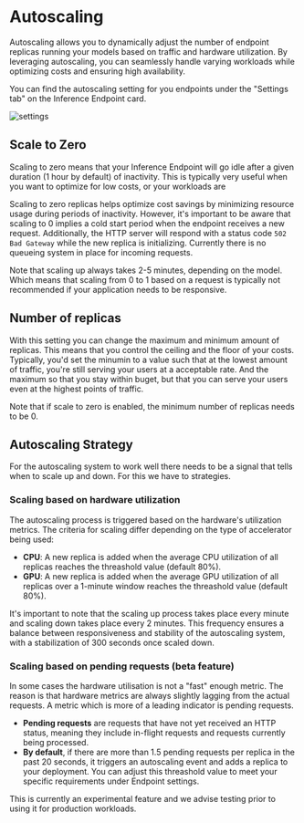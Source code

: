# Autoscaling

Autoscaling allows you to dynamically adjust the number of endpoint replicas running your models based on traffic and hardware
utilization. By leveraging autoscaling, you can seamlessly handle varying workloads while optimizing costs and ensuring high availability.

You can find the autoscaling setting for you endpoints under the "Settings tab" on the Inference Endpoint card.

![settings](https://raw.githubusercontent.com/huggingface/hf-endpoints-documentation/update/large-rewrite/assets/autoscaling/settings.png)

## Scale to Zero

Scaling to zero means that your Inference Endpoint will go idle after a given duration (1 hour by default) of inactivity. This is typically
very useful when you want to optimize for low costs, or your workloads are 

Scaling to zero replicas helps optimize cost savings by minimizing resource usage during periods of inactivity. However, it's important to
be aware that scaling to 0 implies a cold start period when the endpoint receives a new request. Additionally, the HTTP server will
respond with a status code `502 Bad Gateway` while the new replica is initializing. Currently there is no queueing system in place for
incoming requests.

<Tip>
Note that scaling up always takes 2-5 minutes, depending on the model. Which means that scaling from 0 to 1 based on a request is typically not recommended if your
application needs to be responsive. 
</Tip>

## Number of replicas

With this setting you can change the maximum and minimum amount of replicas. This means that you control the ceiling and the floor of your costs.
Typically, you'd set the minumin to a value such that at the lowest amount of traffic, you're still serving your users at a acceptable rate.
And the maximum so that you stay within buget, but that you can serve your users even at the highest points of traffic.

<Tip>
Note that if scale to zero is enabled, the minimum number of replicas needs to be 0.
</Tip>

## Autoscaling Strategy

For the autoscaling system to work well there needs to be a signal that tells when to scale up and down. For this we have to strategies.

### Scaling based on hardware utilization

The autoscaling process is triggered based on the hardware's utilization metrics. The criteria for scaling differ depending on the
type of accelerator being used:

- **CPU**: A new replica is added when the average CPU utilization of all replicas reaches the threashold value (default 80%).
- **GPU**: A new replica is added when the average GPU utilization of all replicas over a 1-minute window reaches the threashold value (default 80%).

It's important to note that the scaling up process takes place every minute and scaling down takes place every 2 minutes. This
frequency ensures a balance between responsiveness and stability of the autoscaling system, with a stabilization of 300 seconds
once scaled down. 

### Scaling based on pending requests (beta feature)

In some cases the hardware utilisation is not a "fast" enough metric. The reason is that hardware metrics are always slightly lagging from
the actual requests. A metric which is more of a leading indicator is pending requests.

- **Pending requests** are requests that have not yet received an HTTP status, meaning they include in-flight requests and requests currently being processed.
- **By default**, if there are more than 1.5 pending requests per replica in the past 20 seconds, it triggers an autoscaling event and adds a replica to your deployment.
You can adjust this threashold value to meet your specific requirements under Endpoint settings.

<Tip warning={true}>
This is currently an experimental feature and we advise testing prior to using it for production workloads.
</Tip>
